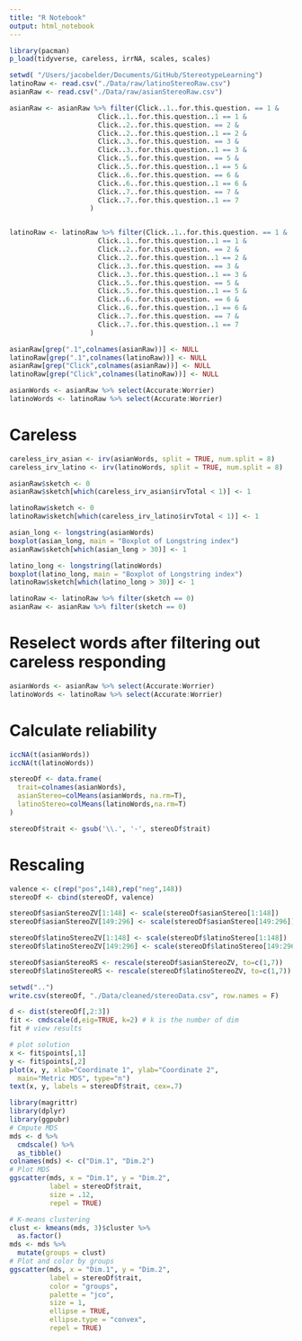 ```yaml
---
title: "R Notebook"
output: html_notebook
---
```


```r
library(pacman)
p_load(tidyverse, careless, irrNA, scales, scales)
```

```r
setwd( "/Users/jacobelder/Documents/GitHub/StereotypeLearning")
latinoRaw <- read.csv("./Data/raw/latinoStereoRaw.csv")
asianRaw <- read.csv("./Data/raw/asianStereoRaw.csv")
```

```r
asianRaw <- asianRaw %>% filter(Click..1..for.this.question. == 1 & 
                      Click..1..for.this.question..1 == 1 & 
                      Click..2..for.this.question. == 2 & 
                      Click..2..for.this.question..1 == 2 & 
                      Click..3..for.this.question. == 3 &
                      Click..3..for.this.question..1 == 3 &
                      Click..5..for.this.question. == 5 &
                      Click..5..for.this.question..1 == 5 &
                      Click..6..for.this.question. == 6 &
                      Click..6..for.this.question..1 == 6 &
                      Click..7..for.this.question. == 7 &
                      Click..7..for.this.question..1 == 7
                    )


latinoRaw <- latinoRaw %>% filter(Click..1..for.this.question. == 1 & 
                      Click..1..for.this.question..1 == 1 & 
                      Click..2..for.this.question. == 2 & 
                      Click..2..for.this.question..1 == 2 & 
                      Click..3..for.this.question. == 3 &
                      Click..3..for.this.question..1 == 3 &
                      Click..5..for.this.question. == 5 &
                      Click..5..for.this.question..1 == 5 &
                      Click..6..for.this.question. == 6 &
                      Click..6..for.this.question..1 == 6 &
                      Click..7..for.this.question. == 7 &
                      Click..7..for.this.question..1 == 7
                    )
```

```r
asianRaw[grep(".1",colnames(asianRaw))] <- NULL
latinoRaw[grep(".1",colnames(latinoRaw))] <- NULL
asianRaw[grep("Click",colnames(asianRaw))] <- NULL
latinoRaw[grep("Click",colnames(latinoRaw))] <- NULL
```

```r
asianWords <- asianRaw %>% select(Accurate:Worrier)
latinoWords <- latinoRaw %>% select(Accurate:Worrier)
```

# Careless

```r
careless_irv_asian <- irv(asianWords, split = TRUE, num.split = 8)
careless_irv_latino <- irv(latinoWords, split = TRUE, num.split = 8)

asianRaw$sketch <- 0
asianRaw$sketch[which(careless_irv_asian$irvTotal < 1)] <- 1

latinoRaw$sketch <- 0
latinoRaw$sketch[which(careless_irv_latino$irvTotal < 1)] <- 1
```

```r
asian_long <- longstring(asianWords)
boxplot(asian_long, main = "Boxplot of Longstring index")
asianRaw$sketch[which(asian_long > 30)] <- 1

latino_long <- longstring(latinoWords)
boxplot(latino_long, main = "Boxplot of Longstring index")
latinoRaw$sketch[which(latino_long > 30)] <- 1
```

```r
latinoRaw <- latinoRaw %>% filter(sketch == 0)
asianRaw <- asianRaw %>% filter(sketch == 0)
```

# Reselect words after filtering out careless responding

```r
asianWords <- asianRaw %>% select(Accurate:Worrier)
latinoWords <- latinoRaw %>% select(Accurate:Worrier)
```

# Calculate reliability

```r
iccNA(t(asianWords))
iccNA(t(latinoWords))
```

```r
stereoDf <- data.frame(
  trait=colnames(asianWords),
  asianStereo=colMeans(asianWords, na.rm=T),
  latinoStereo=colMeans(latinoWords,na.rm=T)
)

stereoDf$trait <- gsub('\\.', '-', stereoDf$trait)
```

# Rescaling

```r
valence <- c(rep("pos",148),rep("neg",148))
stereoDf <- cbind(stereoDf, valence)

stereoDf$asianStereoZV[1:148] <- scale(stereoDf$asianStereo[1:148])
stereoDf$asianStereoZV[149:296] <- scale(stereoDf$asianStereo[149:296])

stereoDf$latinoStereoZV[1:148] <- scale(stereoDf$latinoStereo[1:148])
stereoDf$latinoStereoZV[149:296] <- scale(stereoDf$latinoStereo[149:296])

stereoDf$asianStereoRS <- rescale(stereoDf$asianStereoZV, to=c(1,7))
stereoDf$latinoStereoRS <- rescale(stereoDf$latinoStereoZV, to=c(1,7))
```

```r
setwd("..")
write.csv(stereoDf, "./Data/cleaned/stereoData.csv", row.names = F)
```

```r
d <- dist(stereoDf[,2:3])
fit <- cmdscale(d,eig=TRUE, k=2) # k is the number of dim
fit # view results

# plot solution
x <- fit$points[,1]
y <- fit$points[,2]
plot(x, y, xlab="Coordinate 1", ylab="Coordinate 2",
  main="Metric MDS", type="n")
text(x, y, labels = stereoDf$trait, cex=.7)
```

```r
library(magrittr)
library(dplyr)
library(ggpubr)
# Cmpute MDS
mds <- d %>%       
  cmdscale() %>%
  as_tibble()
colnames(mds) <- c("Dim.1", "Dim.2")
# Plot MDS
ggscatter(mds, x = "Dim.1", y = "Dim.2", 
          label = stereoDf$trait,
          size = .12,
          repel = TRUE)
```

```r
# K-means clustering
clust <- kmeans(mds, 3)$cluster %>%
  as.factor()
mds <- mds %>%
  mutate(groups = clust)
# Plot and color by groups
ggscatter(mds, x = "Dim.1", y = "Dim.2", 
          label = stereoDf$trait,
          color = "groups",
          palette = "jco",
          size = 1, 
          ellipse = TRUE,
          ellipse.type = "convex",
          repel = TRUE)
```

